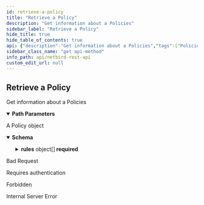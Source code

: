 ```yaml
---
id: retrieve-a-policy
title: "Retrieve a Policy"
description: "Get information about a Policies"
sidebar_label: "Retrieve a Policy"
hide_title: true
hide_table_of_contents: true
api: {"description":"Get information about a Policies","tags":["Policies"],"security":[{"BearerAuth":[]},{"TokenAuth":[]}],"parameters":[{"in":"path","name":"policyId","required":true,"schema":{"type":"string"},"description":"The unique identifier of a policy"}],"responses":{"200":{"description":"A Policy object","content":{"application/json":{"schema":{"allOf":[{"type":"object","properties":{"name":{"description":"Policy name identifier","type":"string"},"description":{"description":"Policy friendly description","type":"string"},"enabled":{"description":"Policy status","type":"boolean"},"query":{"description":"Policy Rego query","type":"string"},"rules":{"description":"Policy rule object for policy UI editor","type":"array","items":{"type":"object","properties":{"id":{"description":"Rule ID","type":"string"},"name":{"description":"Rule name identifier","type":"string"},"description":{"description":"Rule friendly description","type":"string"},"enabled":{"description":"Rules status","type":"boolean"},"sources":{"description":"policy source groups","type":"array","items":{"type":"object","properties":{"id":{"description":"Group ID","type":"string"},"name":{"description":"Group Name identifier","type":"string"},"peers_count":{"description":"Count of peers associated to the group","type":"integer"}},"required":["id","name","peers_count"],"title":"GroupMinimum"}},"destinations":{"description":"policy destination groups","type":"array","items":{"type":"object","properties":{"id":{"description":"Group ID","type":"string"},"name":{"description":"Group Name identifier","type":"string"},"peers_count":{"description":"Count of peers associated to the group","type":"integer"}},"required":["id","name","peers_count"],"title":"GroupMinimum"}},"action":{"description":"policy accept or drops packets","type":"string","enum":["accept","drop"]}},"required":["name","sources","destinations","action","enabled"],"title":"PolicyRule"}}},"required":["name","description","enabled","query","rules"],"title":"PolicyMinimum"},{"type":"object","properties":{"id":{"description":"Policy ID","type":"string"}},"required":["id"]}],"title":"Policy"}}}},"400":{"description":"Bad Request","content":{}},"401":{"description":"Requires authentication","content":{}},"403":{"description":"Forbidden","content":{}},"500":{"description":"Internal Server Error","content":{}}},"method":"get","path":"/api/policies/{policyId}","servers":[{"url":"https://netbird.io","description":"Default server"}],"securitySchemes":{"BearerAuth":{"type":"http","scheme":"bearer","bearerFormat":"JWT"},"TokenAuth":{"type":"apiKey","in":"header","name":"Authorization","description":"Prefix the value with \\\"Token\\\" to indicate the custom authorization type"}},"info":{"title":"NetBird REST API","description":"API to manipulate groups, rules, policies and retrieve information about peers and users","version":"0.0.1"},"postman":{"name":"Retrieve a Policy","description":{"content":"Get information about a Policies","type":"text/plain"},"url":{"path":["api","policies",":policyId"],"host":["{{baseUrl}}"],"query":[],"variable":[{"disabled":false,"description":{"content":"(Required) The unique identifier of a policy","type":"text/plain"},"type":"any","value":"","key":"policyId"}]},"header":[{"key":"Accept","value":"application/json"}],"method":"GET","auth":{"type":"bearer","bearer":[{"type":"any","value":"<Bearer Token>","key":"token"}]}}}
sidebar_class_name: "get api-method"
info_path: api/netbird-rest-api
custom_edit_url: null
---
```



## Retrieve a Policy



Get information about a Policies

<details style={{"marginBottom":"1rem"}} data-collapsed={false} open={true}><summary style={{}}><strong>Path Parameters</strong></summary><div><ul><ParamsItem className={"paramsItem"} param={{"in":"path","name":"policyId","required":true,"schema":{"type":"string"},"description":"The unique identifier of a policy"}}></ParamsItem></ul></div></details><div><ApiTabs><TabItem label={"200"} value={"200"}><div>

A Policy object

</div><div><MimeTabs schemaType={"response"}><TabItem label={"application/json"} value={"application/json"}><SchemaTabs><TabItem label={"Schema"} value={"Schema"}><details style={{}} data-collapsed={false} open={true}><summary style={{"textAlign":"left"}}><strong>Schema</strong></summary><div style={{"textAlign":"left","marginLeft":"1rem"}}></div><ul style={{"marginLeft":"1rem"}}><SchemaItem collapsible={false} name={"name"} required={true} schemaName={"string"} qualifierMessage={undefined} schema={{"description":"Policy name identifier","type":"string"}}></SchemaItem><SchemaItem collapsible={false} name={"description"} required={true} schemaName={"string"} qualifierMessage={undefined} schema={{"description":"Policy friendly description","type":"string"}}></SchemaItem><SchemaItem collapsible={false} name={"enabled"} required={true} schemaName={"boolean"} qualifierMessage={undefined} schema={{"description":"Policy status","type":"boolean"}}></SchemaItem><SchemaItem collapsible={false} name={"query"} required={true} schemaName={"string"} qualifierMessage={undefined} schema={{"description":"Policy Rego query","type":"string"}}></SchemaItem><SchemaItem collapsible={true} className={"schemaItem"}><details style={{}}><summary style={{}}><strong>rules</strong><span style={{"opacity":"0.6"}}> object[]</span><strong style={{"fontSize":"var(--ifm-code-font-size)","color":"var(--openapi-required)"}}> required</strong></summary><div style={{"marginLeft":"1rem"}}><div style={{"marginTop":".5rem","marginBottom":".5rem"}}>

Policy rule object for policy UI editor

</div><li><div style={{"fontSize":"var(--ifm-code-font-size)","opacity":"0.6","marginLeft":"-.5rem","paddingBottom":".5rem"}}>Array [</div></li><SchemaItem collapsible={false} name={"id"} required={false} schemaName={"string"} qualifierMessage={undefined} schema={{"description":"Rule ID","type":"string"}}></SchemaItem><SchemaItem collapsible={false} name={"name"} required={true} schemaName={"string"} qualifierMessage={undefined} schema={{"description":"Rule name identifier","type":"string"}}></SchemaItem><SchemaItem collapsible={false} name={"description"} required={false} schemaName={"string"} qualifierMessage={undefined} schema={{"description":"Rule friendly description","type":"string"}}></SchemaItem><SchemaItem collapsible={false} name={"enabled"} required={true} schemaName={"boolean"} qualifierMessage={undefined} schema={{"description":"Rules status","type":"boolean"}}></SchemaItem><SchemaItem collapsible={true} className={"schemaItem"}><details style={{}}><summary style={{}}><strong>sources</strong><span style={{"opacity":"0.6"}}> object[]</span><strong style={{"fontSize":"var(--ifm-code-font-size)","color":"var(--openapi-required)"}}> required</strong></summary><div style={{"marginLeft":"1rem"}}><div style={{"marginTop":".5rem","marginBottom":".5rem"}}>

policy source groups

</div><li><div style={{"fontSize":"var(--ifm-code-font-size)","opacity":"0.6","marginLeft":"-.5rem","paddingBottom":".5rem"}}>Array [</div></li><SchemaItem collapsible={false} name={"id"} required={true} schemaName={"string"} qualifierMessage={undefined} schema={{"description":"Group ID","type":"string"}}></SchemaItem><SchemaItem collapsible={false} name={"name"} required={true} schemaName={"string"} qualifierMessage={undefined} schema={{"description":"Group Name identifier","type":"string"}}></SchemaItem><SchemaItem collapsible={false} name={"peers_count"} required={true} schemaName={"integer"} qualifierMessage={undefined} schema={{"description":"Count of peers associated to the group","type":"integer"}}></SchemaItem><li><div style={{"fontSize":"var(--ifm-code-font-size)","opacity":"0.6","marginLeft":"-.5rem"}}>]</div></li></div></details></SchemaItem><SchemaItem collapsible={true} className={"schemaItem"}><details style={{}}><summary style={{}}><strong>destinations</strong><span style={{"opacity":"0.6"}}> object[]</span><strong style={{"fontSize":"var(--ifm-code-font-size)","color":"var(--openapi-required)"}}> required</strong></summary><div style={{"marginLeft":"1rem"}}><div style={{"marginTop":".5rem","marginBottom":".5rem"}}>

policy destination groups

</div><li><div style={{"fontSize":"var(--ifm-code-font-size)","opacity":"0.6","marginLeft":"-.5rem","paddingBottom":".5rem"}}>Array [</div></li><SchemaItem collapsible={false} name={"id"} required={true} schemaName={"string"} qualifierMessage={undefined} schema={{"description":"Group ID","type":"string"}}></SchemaItem><SchemaItem collapsible={false} name={"name"} required={true} schemaName={"string"} qualifierMessage={undefined} schema={{"description":"Group Name identifier","type":"string"}}></SchemaItem><SchemaItem collapsible={false} name={"peers_count"} required={true} schemaName={"integer"} qualifierMessage={undefined} schema={{"description":"Count of peers associated to the group","type":"integer"}}></SchemaItem><li><div style={{"fontSize":"var(--ifm-code-font-size)","opacity":"0.6","marginLeft":"-.5rem"}}>]</div></li></div></details></SchemaItem><SchemaItem collapsible={false} name={"action"} required={true} schemaName={"string"} qualifierMessage={"**Possible values:** [`accept`, `drop`]"} schema={{"description":"policy accept or drops packets","type":"string","enum":["accept","drop"]}}></SchemaItem><li><div style={{"fontSize":"var(--ifm-code-font-size)","opacity":"0.6","marginLeft":"-.5rem"}}>]</div></li></div></details></SchemaItem><SchemaItem collapsible={false} name={"id"} required={true} schemaName={"string"} qualifierMessage={undefined} schema={{"description":"Policy ID","type":"string"}}></SchemaItem></ul></details></TabItem><TabItem label={"Example (from schema)"} value={"Example (from schema)"}><ResponseSamples responseExample={"{\n  \"name\": \"string\",\n  \"description\": \"string\",\n  \"enabled\": true,\n  \"query\": \"string\",\n  \"rules\": [\n    {\n      \"id\": \"string\",\n      \"name\": \"string\",\n      \"description\": \"string\",\n      \"enabled\": true,\n      \"sources\": [\n        {\n          \"id\": \"string\",\n          \"name\": \"string\",\n          \"peers_count\": 0\n        }\n      ],\n      \"destinations\": [\n        {\n          \"id\": \"string\",\n          \"name\": \"string\",\n          \"peers_count\": 0\n        }\n      ],\n      \"action\": \"accept\"\n    }\n  ],\n  \"id\": \"string\"\n}"} language={"json"}></ResponseSamples></TabItem></SchemaTabs></TabItem></MimeTabs></div></TabItem><TabItem label={"400"} value={"400"}><div>

Bad Request

</div><div></div></TabItem><TabItem label={"401"} value={"401"}><div>

Requires authentication

</div><div></div></TabItem><TabItem label={"403"} value={"403"}><div>

Forbidden

</div><div></div></TabItem><TabItem label={"500"} value={"500"}><div>

Internal Server Error

</div><div></div></TabItem></ApiTabs></div>
      